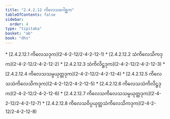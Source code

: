 ```yaml
---
title: "2.4.2.12 ကိလေသဂေါစ္ဆက"
tableOfContents: false
sidebar:
  order: 4
type: "tipitaka"
basket: "ab"
book: "dhs"
---
```



<DynamicBreadcrumb />



<TableOfContents book="dhs" section="2.4.2.12">
* [2.4.2.12.1 ကိလေသဒုက](2-4-2-12/2-4-2-12-1)
* [2.4.2.12.2 သံကိလေသိကဒုက](2-4-2-12/2-4-2-12-2)
* [2.4.2.12.3 သံကိလိဋ္ဌဒုက](2-4-2-12/2-4-2-12-3)
* [2.4.2.12.4 ကိလေသသမ္ပယုတ္တဒုက](2-4-2-12/2-4-2-12-4)
* [2.4.2.12.5 ကိလေသသံကိလေသိကဒုက](2-4-2-12/2-4-2-12-5)
* [2.4.2.12.6 ကိလေသသံကိလိဋ္ဌဒုက](2-4-2-12/2-4-2-12-6)
* [2.4.2.12.7 ကိလေသကိလေသသမ္ပယုတ္တဒုက](2-4-2-12/2-4-2-12-7)
* [2.4.2.12.8 ကိလေသဝိပ္ပယုတ္တသံကိလေသိကဒုက](2-4-2-12/2-4-2-12-8)
</TableOfContents>